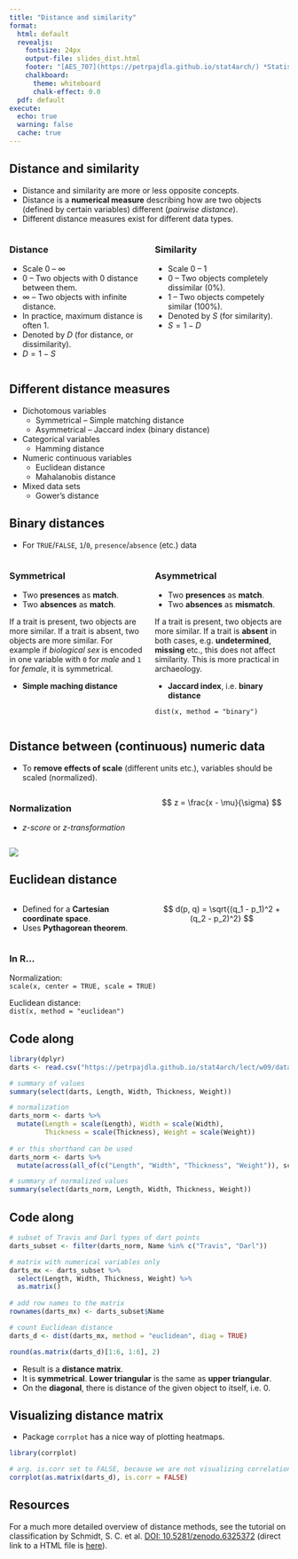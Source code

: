 ```yaml
---
title: "Distance and similarity"
format:
  html: default
  revealjs:
    fontsize: 24px
    output-file: slides_dist.html
    footer: "[AES_707](https://petrpajdla.github.io/stat4arch/) *Statistics seminar for archaeologists* | [Disctances](./dist.html)"
    chalkboard:
      theme: whiteboard
      chalk-effect: 0.0
  pdf: default
execute:
  echo: true
  warning: false
  cache: true
---
```


## Distance and similarity

- Distance and similarity are more or less opposite concepts.
- Distance is a **numerical measure** describing how are two objects (defined by certain variables) different (*pairwise distance*). 
- Different distance measures exist for different data types.
 
:::: {.columns}
::: {.column width=50% .fragment}
### Distance

- Scale 0 -- $\infty$
- 0 -- Two objects with 0 distance between them. 
- $\infty$ -- Two objects with infinite distance. 
- In practice, maximum distance is often 1.
- Denoted by $D$ (for distance, or dissimilarity).
- $D = 1 - S$
:::
::: {.column width=50% .fragment}
### Similarity 

- Scale 0 -- 1
- 0 -- Two objects completely dissimilar (0%).
- 1 -- Two objects competely similar (100%).
- Denoted by $S$ (for similarity).
- $S = 1 - D$
:::
::::


## Different distance measures 

::: {.incremental}
- Dichotomous variables
  - Symmetrical -- Simple matching distance 
  - Asymmetrical -- Jaccard index (binary distance)
- Categorical variables 
  - Hamming distance 
- Numeric continuous variables
  - Euclidean distance 
  - Mahalanobis distance 
- Mixed data sets 
  - Gower's distance 
:::


## Binary distances 

- For `TRUE`/`FALSE`, `1`/`0`, `presence`/`absence` (etc.) data

:::: {.columns}
::: {.column width=50% .fragment}
### Symmetrical

- Two **presences** as **match**.
- Two **absences** as **match**.

If a trait is present, two objects are more similar.
If a trait is absent, two objects are more similar.
For example if *biological sex* is encoded in one variable with `0` for *male* and `1` for *female*, it is symmetrical.

- **Simple maching distance**
:::
::: {.column width=50% .fragment}
### Asymmetrical

- Two **presences** as **match**.
- Two **absences** as **mismatch**.

If a trait is present, two objects are more similar. 
If a trait is **absent** in both cases, e.g. **undetermined**, **missing** etc., this does not affect similarity.
This is more practical in archaeology.

- **Jaccard index**, i.e. **binary distance**

`dist(x, method = "binary")`
:::
::::


## Distance between (continuous) numeric data 

- To **remove effects of scale** (different units etc.), variables should be scaled (normalized).

:::: {.columns}
::: {.column width=50%}
### Normalization

- *z-score* or *z-transformation*
:::
::: {.column width=50%}
$$
z = \frac{x - \mu}{\sigma}
$$
:::
::::

![](figs/z-score.png)


## Euclidean distance 

:::: {.columns}
::: {.column width=50%}
- Defined for a **Cartesian coordinate space**.
- Uses **Pythagorean theorem**.
:::
::: {.column width=50%}
$$ 
d(p, q) = \sqrt{(q_1 - p_1)^2 + (q_2 - p_2)^2} 
$$
:::
::::

### In R...

Normalization:  
`scale(x, center = TRUE, scale = TRUE)`  

Euclidean distance:  
`dist(x, method = "euclidean")`
<!-- - or using package [philentropy](https://drostlab.github.io/philentropy/index.html) `distance(x, method = "euclidean")` -->

## Code along

::: {.fragment}
```r
library(dplyr)
darts <- read.csv("https://petrpajdla.github.io/stat4arch/lect/w09/data/dartpoints_numeric.csv")
```
:::
::: {.fragment}
```r
# summary of values
summary(select(darts, Length, Width, Thickness, Weight))
```
:::
::: {.fragment}
```r
# normalization
darts_norm <- darts %>%
  mutate(Length = scale(Length), Width = scale(Width),
         Thickness = scale(Thickness), Weight = scale(Weight))
         
# or this shorthand can be used
darts_norm <- darts %>%
  mutate(across(all_of(c("Length", "Width", "Thickness", "Weight")), scale))
```
:::
::: {.fragment}
```r
# summary of normalized values
summary(select(darts_norm, Length, Width, Thickness, Weight))
```
:::

## Code along

```r
# subset of Travis and Darl types of dart points
darts_subset <- filter(darts_norm, Name %in% c("Travis", "Darl")) 

# matrix with numerical variables only
darts_mx <- darts_subset %>% 
  select(Length, Width, Thickness, Weight) %>% 
  as.matrix()
  
# add row names to the matrix
rownames(darts_mx) <- darts_subset$Name

# count Euclidean distance 
darts_d <- dist(darts_mx, method = "euclidean", diag = TRUE)

round(as.matrix(darts_d)[1:6, 1:6], 2)
```

- Result is a **distance matrix**.
- It is **symmetrical**. **Lower triangular** is the same as **upper triangular**.
- On the **diagonal**, there is distance of the given object to itself, i.e. 0.


## Visualizing distance matrix

- Package `corrplot` has a nice way of plotting heatmaps.

```r
library(corrplot)

# arg. is.corr set to FALSE, because we are not visualizing correlation matrix
corrplot(as.matrix(darts_d), is.corr = FALSE)
```

## Resources

For a much more detailed overview of distance methods, see the tutorial on classification by Schmidt, S. C. et al. [DOI: 10.5281/zenodo.6325372](https://doi.org/10.5281/zenodo.6325372)
(direct link to a HTML file is [here](https://gitlab.com/oliver.nakoinz/klassifikator/-/blob/master/5tutorials/tutorial_complete_ENG.Rmd)).
